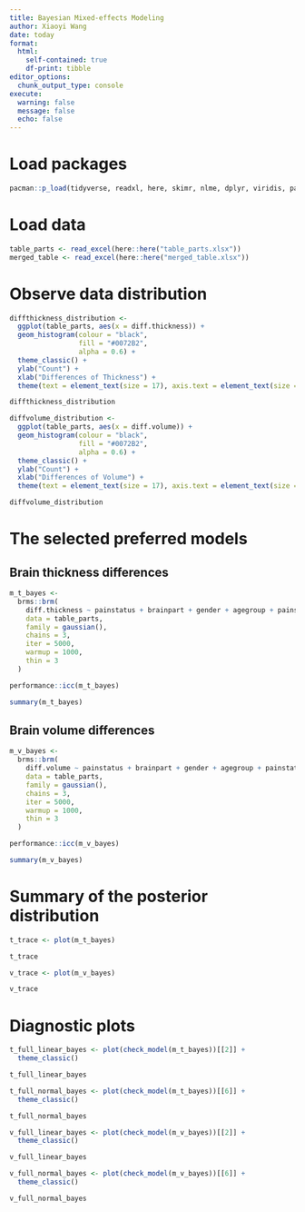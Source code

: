 ---
title: Bayesian Mixed-effects Modeling
author: Xiaoyi Wang
date: today
format: 
  html: 
    self-contained: true
    df-print: tibble
editor_options: 
  chunk_output_type: console
execute: 
  warning: false
  message: false
  echo: false
---

# Load packages

```{r}
pacman::p_load(tidyverse, readxl, here, skimr, nlme, dplyr, viridis, patchwork, gt, ggplot2, brms, performance)
```

# Load data

```{r}
table_parts <- read_excel(here::here("table_parts.xlsx"))
merged_table <- read_excel(here::here("merged_table.xlsx"))
```

# Observe data distribution

```{r diffthickness_distribution, fig.cap="Histogram of the differences in brain thickness. The distribution appears to be approximately Gaussian, centered around zero, with most values clustered near the mean and a symmetric spread on either side."}
diffthickness_distribution <-
  ggplot(table_parts, aes(x = diff.thickness)) +
  geom_histogram(colour = "black",
                 fill = "#0072B2",
                 alpha = 0.6) +
  theme_classic() +
  ylab("Count") +
  xlab("Differences of Thickness") +
  theme(text = element_text(size = 17), axis.text = element_text(size = 13))

diffthickness_distribution
```
```{r diffvolume_distribution, fig.cap="Histogram of the differences in brain volume. The distribution appears to be approximately Gaussian, centered around zero, with most values clustered near the mean and a symmetric spread on either side."}
diffvolume_distribution <-
  ggplot(table_parts, aes(x = diff.volume)) +
  geom_histogram(colour = "black",
                 fill = "#0072B2",
                 alpha = 0.6) +
  theme_classic() +
  ylab("Count") +
  xlab("Differences of Volume") +
  theme(text = element_text(size = 17), axis.text = element_text(size = 13))

diffvolume_distribution
```

# The selected preferred models

## Brain thickness differences

```{r}
m_t_bayes <-
  brms::brm(
    diff.thickness ~ painstatus + brainpart + gender + agegroup + painstatus:brainpart + painstatus:gender + painstatus:agegroup + brainpart:gender + brainpart:agegroup + gender:agegroup + painstatus:brainpart:gender + (1 | subject_code) ,
    data = table_parts,
    family = gaussian(),
    chains = 3,
    iter = 5000,
    warmup = 1000,
    thin = 3
  )
```
```{r}
performance::icc(m_t_bayes)
```
```{r}
summary(m_t_bayes)
```

## Brain volume differences

```{r}
m_v_bayes <-
  brms::brm(
    diff.volume ~ painstatus + brainpart + gender + agegroup + painstatus:brainpart + painstatus:agegroup + brainpart:gender + (1 | subject_code),
    data = table_parts,
    family = gaussian(),
    chains = 3,
    iter = 5000,
    warmup = 1000,
    thin = 3
  )
```
```{r}
performance::icc(m_v_bayes)
```
```{r}
summary(m_v_bayes)
```

# Summary of the posterior distribution

```{r t_trace, fig.cap="Summary of the posterior distribution of the selected parameters obtained by the Bayesian model."}
t_trace <- plot(m_t_bayes)

t_trace
```
```{r v_trace, fig.cap="Summary of the posterior distribution of the selected parameters obtained by the Bayesian model."}
v_trace <- plot(m_v_bayes)

v_trace
```

# Diagnostic plots

```{r t_full_linear_bayes, fig.cap="Residual plot of the Bayesian model. From both plots, except for the dots in the predicted value less than -0.1 section being slightly concentrated below the horizontal dashed line, most of the other dots are symmetrically distributed, tending to cluster towards the middle of the plot, around the lower single digits of the y-axis, and there are not any clear patterns."}
t_full_linear_bayes <- plot(check_model(m_t_bayes))[[2]] +
  theme_classic()

t_full_linear_bayes
```
```{r t_full_normal_bayes, fig.cap="Q-Q plot of the Bayesian model. Both plots exhibit some heavy tails. Aside from these tails, most of the other dots closely follow the reference line."}
t_full_normal_bayes <- plot(check_model(m_t_bayes))[[6]] +
  theme_classic()

t_full_normal_bayes
```
```{r v_full_linear_bayes, fig.cap="Residual plot of the Bayesian model. From both plots, apart from the dots with predicted values less than -0.1, which are slightly concentrated below the horizontal line, and an outlier in the top-right corner of the plot, most of the other dots are symmetrically distributed. They tend to cluster towards the middle of the plot, around the lower single digits of the y-axis, and there are not any clear patterns."}
v_full_linear_bayes <- plot(check_model(m_v_bayes))[[2]] +
  theme_classic()

v_full_linear_bayes
```
```{r v_full_normal_bayes, fig.cap="Q-Q plot of the Bayesian model. Both plots exhibit some heavy tails. Aside from these tails, most of the other dots closely follow the reference line."}
v_full_normal_bayes <- plot(check_model(m_v_bayes))[[6]] +
  theme_classic()

v_full_normal_bayes
```